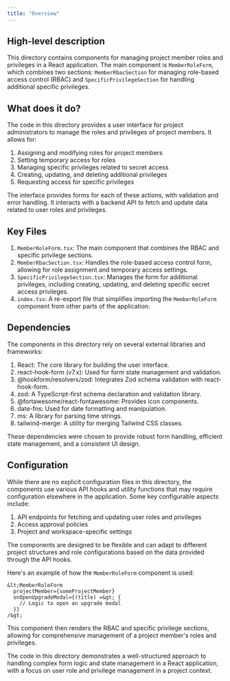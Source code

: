 ```yaml
---
title: "Overview"
---
```


## High-level description
This directory contains components for managing project member roles and privileges in a React application. The main component is `MemberRoleForm`, which combines two sections: `MemberRbacSection` for managing role-based access control (RBAC) and `SpecificPrivilegeSection` for handling additional specific privileges.

## What does it do?
The code in this directory provides a user interface for project administrators to manage the roles and privileges of project members. It allows for:

1. Assigning and modifying roles for project members
2. Setting temporary access for roles
3. Managing specific privileges related to secret access
4. Creating, updating, and deleting additional privileges
5. Requesting access for specific privileges

The interface provides forms for each of these actions, with validation and error handling. It interacts with a backend API to fetch and update data related to user roles and privileges.

## Key Files
1. `MemberRoleForm.tsx`: The main component that combines the RBAC and specific privilege sections.
2. `MemberRbacSection.tsx`: Handles the role-based access control form, allowing for role assignment and temporary access settings.
3. `SpecificPrivilegeSection.tsx`: Manages the form for additional privileges, including creating, updating, and deleting specific secret access privileges.
4. `index.tsx`: A re-export file that simplifies importing the `MemberRoleForm` component from other parts of the application.

## Dependencies
The components in this directory rely on several external libraries and frameworks:

1. React: The core library for building the user interface.
2. react-hook-form (v7.x): Used for form state management and validation.
3. @hookform/resolvers/zod: Integrates Zod schema validation with react-hook-form.
4. zod: A TypeScript-first schema declaration and validation library.
5. @fortawesome/react-fontawesome: Provides icon components.
6. date-fns: Used for date formatting and manipulation.
7. ms: A library for parsing time strings.
8. tailwind-merge: A utility for merging Tailwind CSS classes.

These dependencies were chosen to provide robust form handling, efficient state management, and a consistent UI design.

## Configuration
While there are no explicit configuration files in this directory, the components use various API hooks and utility functions that may require configuration elsewhere in the application. Some key configurable aspects include:

1. API endpoints for fetching and updating user roles and privileges
2. Access approval policies
3. Project and workspace-specific settings

The components are designed to be flexible and can adapt to different project structures and role configurations based on the data provided through the API hooks.

Here's an example of how the `MemberRoleForm` component is used:

```tsx
&lt;MemberRoleForm
  projectMember={someProjectMember}
  onOpenUpgradeModal={(title) =&gt; {
    // Logic to open an upgrade modal
  }}
/&gt;
```

This component then renders the RBAC and specific privilege sections, allowing for comprehensive management of a project member's roles and privileges.

The code in this directory demonstrates a well-structured approach to handling complex form logic and state management in a React application, with a focus on user role and privilege management in a project context.